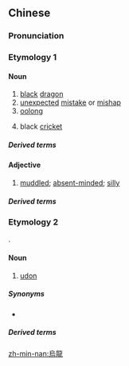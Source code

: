 {{also|乌龙}}
==Chinese==

===Pronunciation===
{{zh-pron
|m=wūlóng
|c=wu1 lung4-2
|mn=o͘-liông
|cat=n,a
}}

===Etymology 1===
{{zh-forms|s=乌龙|black|dragon}}

====Noun====
{{zh-noun}}

# [[black]] [[dragon]]
# [[unexpected]] [[mistake]] or [[mishap]]
# [[oolong]] {{gloss|tea}}
# {{lb|zh|Min Nan}} black [[cricket]]

=====Derived terms=====
{{zh-der|烏龍茶}}

====Adjective====
{{zh-adj}}

# {{lb|zh|chiefly|Cantonese}} [[muddled]]; [[absent-minded]]; [[silly]]

=====Derived terms=====
{{zh-der|烏龍球}}

===Etymology 2===
{{zh-forms|s=乌龙|gloss=-}}
{{bor|zh|ja|-}} {{ja-r|饂飩|うどん}}.

====Noun====
{{zh-noun}}

# [[udon]] {{gloss|noodle}}

=====Synonyms=====
* {{zh-l|烏冬}}

=====Derived terms=====
{{zh-der|烏龍麵}}

{{zh-cat|Tea|Pasta}}

[[zh-min-nan:烏龍]]
